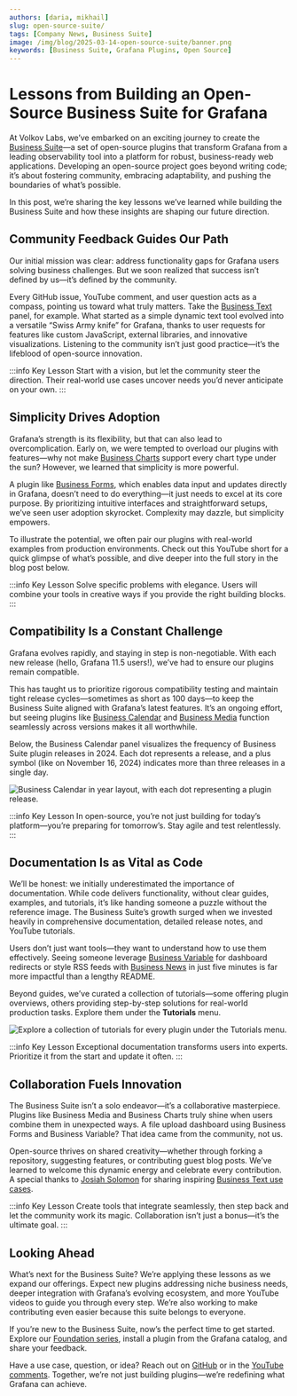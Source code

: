 ```yaml
---
authors: [daria, mikhail]
slug: open-source-suite/
tags: [Company News, Business Suite]
image: /img/blog/2025-03-14-open-source-suite/banner.png
keywords: [Business Suite, Grafana Plugins, Open Source]
---
```



# Lessons from Building an Open-Source Business Suite for Grafana

At Volkov Labs, we’ve embarked on an exciting journey to create the [Business Suite](/plugins/)—a set of open-source plugins that transform Grafana from a leading observability tool into a platform for robust, business-ready web applications. Developing an open-source project goes beyond writing code; it’s about fostering community, embracing adaptability, and pushing the boundaries of what’s possible.

In this post, we’re sharing the key lessons we’ve learned while building the Business Suite and how these insights are shaping our future direction.

## Community Feedback Guides Our Path

Our initial mission was clear: address functionality gaps for Grafana users solving business challenges. But we soon realized that success isn’t defined by us—it’s defined by the community.

Every GitHub issue, YouTube comment, and user question acts as a compass, pointing us toward what truly matters. Take the [Business Text](/plugins/business-text/) panel, for example. What started as a simple dynamic text tool evolved into a versatile “Swiss Army knife” for Grafana, thanks to user requests for features like custom JavaScript, external libraries, and innovative visualizations. Listening to the community isn’t just good practice—it’s the lifeblood of open-source innovation.

<BlogPost id="business-text-powerhouse" />

:::info Key Lesson
Start with a vision, but let the community steer the direction. Their real-world use cases uncover needs you’d never anticipate on your own.
:::

## Simplicity Drives Adoption

Grafana’s strength is its flexibility, but that can also lead to overcomplication. Early on, we were tempted to overload our plugins with features—why not make [Business Charts](/plugins/business-charts/) support every chart type under the sun? However, we learned that simplicity is more powerful.

A plugin like [Business Forms](/plugins/business-forms/), which enables data input and updates directly in Grafana, doesn’t need to do everything—it just needs to excel at its core purpose. By prioritizing intuitive interfaces and straightforward setups, we’ve seen user adoption skyrocket. Complexity may dazzle, but simplicity empowers.

<Shorts
  id="n4xsVrSesy0"
  title="Synchronize dashboard variables with Business Forms in Grafana | Shorts."
/>

To illustrate the potential, we often pair our plugins with real-world examples from production environments. Check out this YouTube short for a quick glimpse of what’s possible, and dive deeper into the full story in the blog post below.

<BlogPost id="form-panel-server-based-elements-20240428" />

:::info Key Lesson
Solve specific problems with elegance. Users will combine your tools in creative ways if you provide the right building blocks.
:::

## Compatibility Is a Constant Challenge

Grafana evolves rapidly, and staying in step is non-negotiable. With each new release (hello, Grafana 11.5 users!), we’ve had to ensure our plugins remain compatible.

This has taught us to prioritize rigorous compatibility testing and maintain tight release cycles—sometimes as short as 100 days—to keep the Business Suite aligned with Grafana’s latest features. It’s an ongoing effort, but seeing plugins like [Business Calendar](/plugins/business-calendar/) and [Business Media](/plugins/business-media/) function seamlessly across versions makes it all worthwhile.

Below, the Business Calendar panel visualizes the frequency of Business Suite plugin releases in 2024. Each dot represents a release, and a plus symbol (like on November 16, 2024) indicates more than three releases in a single day.

<Image
  title="Business Calendar in year layout, with each dot representing a plugin release."
  src="/img/blog/2025-03-14-open-source-suite/year.png"
/>

:::info Key Lesson
In open-source, you’re not just building for today’s platform—you’re preparing for tomorrow’s. Stay agile and test relentlessly.
:::

## Documentation Is as Vital as Code

We’ll be honest: we initially underestimated the importance of documentation. While code delivers functionality, without clear guides, examples, and tutorials, it’s like handing someone a puzzle without the reference image. The Business Suite’s growth surged when we invested heavily in comprehensive documentation, detailed release notes, and YouTube tutorials.

Users don’t just want tools—they want to understand how to use them effectively. Seeing someone leverage [Business Variable](/plugins/business-variable/) for dashboard redirects or style RSS feeds with [Business News](/plugins/business-news/) in just five minutes is far more impactful than a lengthy README.

Beyond guides, we’ve curated a collection of tutorials—some offering plugin overviews, others providing step-by-step solutions for real-world production tasks. Explore them under the **Tutorials** menu.

<Image
  title="Explore a collection of tutorials for every plugin under the Tutorials menu."
  src="/img/blog/2025-03-14-open-source-suite/tutorials.png"
/>

:::info Key Lesson
Exceptional documentation transforms users into experts. Prioritize it from the start and update it often.
:::

## Collaboration Fuels Innovation

The Business Suite isn’t a solo endeavor—it’s a collaborative masterpiece. Plugins like Business Media and Business Charts truly shine when users combine them in unexpected ways. A file upload dashboard using Business Forms and Business Variable? That idea came from the community, not us.

<BlogPost id="form-panel-file-upload-20240310" />

Open-source thrives on shared creativity—whether through forking a repository, suggesting features, or contributing guest blog posts. We’ve learned to welcome this dynamic energy and celebrate every contribution. A special thanks to [Josiah Solomon](https://github.com/yosiasz) for sharing inspiring [Business Text use cases](/plugins/business-text/external/).

:::info Key Lesson
Create tools that integrate seamlessly, then step back and let the community work its magic. Collaboration isn’t just a bonus—it’s the ultimate goal.
:::

## Looking Ahead

What’s next for the Business Suite? We’re applying these lessons as we expand our offerings. Expect new plugins addressing niche business needs, deeper integration with Grafana’s evolving ecosystem, and more YouTube videos to guide you through every step. We’re also working to make contributing even easier because this suite belongs to everyone.

If you’re new to the Business Suite, now’s the perfect time to get started. Explore our [Foundation series](/plugins/foundation/), install a plugin from the Grafana catalog, and share your feedback.

<Youtube
  id="1qYzHfPXJF8"
  title="Install Business Suite plugins in Cloud, OSS, or Enterprise. Getting started with the Business Suite."
/>

Have a use case, question, or idea? Reach out on [GitHub](https://github.com/volkovlabs) or in the [YouTube comments](https://www.youtube.com/@volkovlabs). Together, we’re not just building plugins—we’re redefining what Grafana can achieve.

<Feedback />
